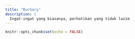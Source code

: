 ```yaml
---
title: "BurSary"
description: |
  Ingat-ingat yang biasanya, perhatikan yang tidak lazim
---
```


```r
knitr::opts_chunk$set(echo = FALSE)
```
